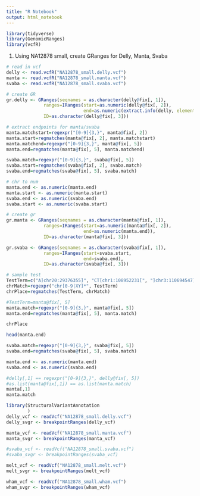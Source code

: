 ```yaml
---
title: "R Notebook"
output: html_notebook
---
```

```r
library(tidyverse)
library(GenomicRanges)
library(vcfR)
```


1. Using NA12878 small, create GRanges for Delly, Manta, Svaba

```r
# read in vcf
delly <- read.vcfR("NA12878_small.delly.vcf")
manta <- read.vcfR("NA12878_small.manta.vcf")
svaba <- read.vcfR("NA12878_small.svaba.vcf")
```

```r
# create GR
gr.delly <- GRanges(seqnames = as.character(delly@fix[, 1]),
              ranges=IRanges(start=as.numeric(delly@fix[, 2]), 
                             end=as.numeric(extract.info(delly, element='END'))), 
              ID=as.character(delly@fix[, 3]))
```


```r
# extract endpoints for manta/svaba
manta.matchstart=regexpr("[0-9]{3,}", manta@fix[, 2])
manta.start=regmatches(manta@fix[, 2], manta.matchstart)
manta.matchend=regexpr("[0-9]{3,}", manta@fix[, 5])
manta.end=regmatches(manta@fix[, 5], manta.matchend)

svaba.match=regexpr("[0-9]{3,}", svaba@fix[, 5])
svaba.start=regmatches(svaba@fix[, 2], svaba.match)
svaba.end=regmatches(svaba@fix[, 5], svaba.match)

# chr to num
manta.end <- as.numeric(manta.end)
manta.start <- as.numeric(manta.start)
svaba.end <- as.numeric(svaba.end)
svaba.start <- as.numeric(svaba.start)

# create gr
gr.manta <- GRanges(seqnames = as.character(manta@fix[, 1]),
              ranges=IRanges(start=as.numeric(manta@fix[, 2]), 
                             end=as.numeric(manta.end)), 
              ID=as.character(manta@fix[, 3]))

gr.svaba <- GRanges(seqnames = as.character(svaba@fix[, 1]),
              ranges=IRanges(start=svaba.start, 
                             end=svaba.end), 
              ID=as.character(svaba@fix[, 3]))
```

```r
# sample test
TestTerm=c("A]chr20:29376355]", "CT[chr1:108952231[", "]chr3:110694547]TT")
chrMatch=regexpr("chr[0-9|XY]*", TestTerm)
chrPlace=regmatches(TestTerm, chrMatch)

#TestTerm=manta@fix[, 5]
manta.match=regexpr("[0-9]{3,}", manta@fix[, 5])
manta.end=regmatches(manta@fix[, 5], manta.match)

chrPlace
```


```r
head(manta.end)
```
```r
svaba.match=regexpr("[0-9]{3,}", svaba@fix[, 5])
svaba.end=regmatches(svaba@fix[, 5], svaba.match)
```

```r
manta.end <- as.numeric(manta.end)
svaba.end <- as.numeric(svaba.end)
```

```r
#delly[,1] == regexpr("[0-9]{3,}", delly@fix[, 5])
#as.list(manta@fix[,1]) == as.list(manta.match)
manta[,1]
manta.match
```

```r
library(StructuralVariantAnnotation
        )
delly_vcf <- readVcf("NA12878_small.delly.vcf")
delly_svgr <- breakpointRanges(delly_vcf)

manta_vcf <- readVcf("NA12878_small.manta.vcf")
manta_svgr <- breakpointRanges(manta_vcf)

#svaba_vcf <- readVcf("NA12878_small.svaba.vcf")
#svaba_svgr <- breakpointRanges(svaba_vcf)

melt_vcf <- readVcf("NA12878_small.melt.vcf")
melt_svgr <- breakpointRanges(melt_vcf)

wham_vcf <- readVcf("NA12878_small.wham.vcf")
wham_svgr <- breakpointRanges(wham_vcf)
```

